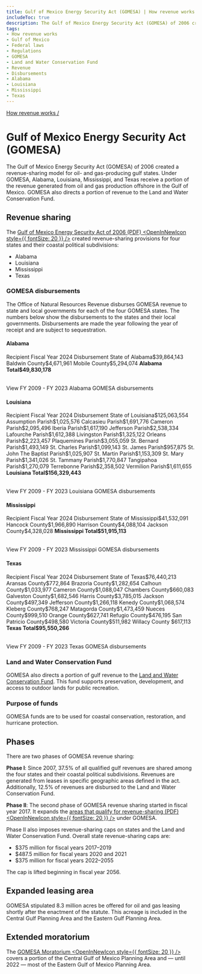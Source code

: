 ```yaml
---
title: Gulf of Mexico Energy Security Act (GOMESA) | How revenue works
includeToc: true
description: The Gulf of Mexico Energy Security Act (GOMESA) of 2006 created a revenue-sharing model for oil- and gas-producing gulf states. Under GOMESA, Alabama, Louisiana, Mississippi, and Texas receive a portion of the revenue from oil and gas produced in the Gulf of Mexico. GOMESA also directs a portion of revenue to the Land and Water Conservation Fund.
tags:
- How revenue works
- Gulf of Mexico
- Federal laws
- Regulations
- GOMESA
- Land and Water Conservation Fund
- Revenue
- Disbursements
- Alabama
- Louisiana
- Mississippi
- Texas
---
```


[How revenue works /](/how-revenue-works/)


# Gulf of Mexico Energy Security Act (GOMESA)

The Gulf of Mexico Energy Security Act (GOMESA) of 2006 created a revenue-sharing model for oil- and gas-producing gulf states. Under GOMESA, Alabama, Louisiana, Mississippi, and Texas receive a portion of the revenue generated from oil and gas production offshore in the Gulf of Mexico. GOMESA also directs a portion of revenue to the Land and Water Conservation Fund.

## Revenue sharing
The [Gulf of Mexico Energy Security Act of 2006 (PDF) <OpenInNewIcon style={{ fontSize: 20 }} />](https://www.boem.gov/GOMESA/) created revenue-sharing provisions for four states and their <GlossaryTerm>coastal political subdivisions</GlossaryTerm>:

* Alabama
* Louisiana
* Mississippi
* Texas

### GOMESA disbursements

The Office of Natural Resources Revenue disburses GOMESA revenue to state and local governments for each of the four GOMESA states. The numbers below show the disbursements to the states and their local governments. Disbursements are made the year following the year of receipt and are subject to sequestration.

#### Alabama
<Table>
    <TableHead>
    <TableRow>
        <TableCell>Recipient</TableCell>
        <TableCell>Fiscal Year 2024 Disbursement</TableCell>
    </TableRow>
    </TableHead>
    <TableBody>
        <TableRow><TableCell>State of Alabama</TableCell><TableCell>$39,864,143</TableCell></TableRow>
        <TableRow><TableCell>Baldwin County</TableCell><TableCell>$4,671,961</TableCell></TableRow>
        <TableRow><TableCell>Mobile County</TableCell><TableCell>$5,294,074</TableCell></TableRow>
        <TableRow><TableCell><b>Alabama Total</b></TableCell><TableCell><b>$49,830,178</b></TableCell></TableRow>
        </TableBody>
</Table>
 <Link href='/query-data/?dataType=Disbursements&period=Fiscal%20Year&fiscalYear=2009%2C2010%2C2011%2C2012%2C2013%2C2014%2C2015%2C2016%2C2017%2C2018%2C2019%2C2020%2C2021%2C2022%2C2023&groupBy=localRecipient&usStateName=Alabama&source=GOMESA%20offshore' linkType='FilterTable'>View FY 2009 - FY 2023 Alabama GOMESA disbursements</Link>

#### Louisiana
<Table>
    <TableHead>
    <TableRow>
        <TableCell>Recipient</TableCell>
        <TableCell>Fiscal Year 2024 Disbursement</TableCell>
    </TableRow>
    </TableHead>
    <TableBody>
          <TableRow><TableCell>State of Louisiana</TableCell><TableCell>$125,063,554</TableCell></TableRow>
          <TableRow><TableCell>Assumption Parish</TableCell><TableCell>$1,025,576</TableCell></TableRow>
          <TableRow><TableCell>Calcasieu Parish</TableCell><TableCell>$1,691,776</TableCell></TableRow>
          <TableRow><TableCell>Cameron Parish</TableCell><TableCell>$2,095,496</TableCell></TableRow>
          <TableRow><TableCell>Iberia Parish</TableCell><TableCell>$1,617,190</TableCell></TableRow>
          <TableRow><TableCell>Jefferson Parish</TableCell><TableCell>$2,538,334</TableCell></TableRow>
          <TableRow><TableCell>Lafourche Parish</TableCell><TableCell>$1,612,388</TableCell></TableRow>
          <TableRow><TableCell>Livingston Parish</TableCell><TableCell>$1,325,122</TableCell></TableRow>
          <TableRow><TableCell>Orleans Parish</TableCell><TableCell>$2,223,457</TableCell></TableRow>
          <TableRow><TableCell>Plaquemines Parish</TableCell><TableCell>$3,055,059</TableCell></TableRow>
          <TableRow><TableCell>St. Bernard Parish</TableCell><TableCell>$1,493,149</TableCell></TableRow>
          <TableRow><TableCell>St. Charles Parish</TableCell><TableCell>$1,099,143</TableCell></TableRow>
          <TableRow><TableCell>St. James Parish</TableCell><TableCell>$957,875</TableCell></TableRow>
          <TableRow><TableCell>St. John The Baptist Parish</TableCell><TableCell>$1,025,907</TableCell></TableRow>
          <TableRow><TableCell>St. Martin Parish</TableCell><TableCell>$1,153,309</TableCell></TableRow>
          <TableRow><TableCell>St. Mary Parish</TableCell><TableCell>$1,341,026</TableCell></TableRow>
          <TableRow><TableCell>St. Tammany Parish</TableCell><TableCell>$1,770,847</TableCell></TableRow>
          <TableRow><TableCell>Tangipahoa Parish</TableCell><TableCell>$1,270,079</TableCell></TableRow>
          <TableRow><TableCell>Terrebonne Parish</TableCell><TableCell>$2,358,502</TableCell></TableRow>
          <TableRow><TableCell>Vermilion Parish</TableCell><TableCell>$1,611,655</TableCell></TableRow>
        <TableRow><TableCell><b>Louisiana Total</b></TableCell><TableCell><b>$156,329,443</b></TableCell></TableRow>
        </TableBody>
        </Table>
 <Link href='/query-data/?dataType=Disbursements&period=Fiscal%20Year&fiscalYear=2009%2C2010%2C2011%2C2012%2C2013%2C2014%2C2015%2C2016%2C2017%2C2018%2C2019%2C2020%2C2021%2C2022%2C2023&groupBy=localRecipient&usStateName=Louisiana&source=GOMESA%20offshore' linkType='FilterTable'>View FY 2009 - FY 2023 Louisiana GOMESA disbursements</Link>

#### Mississippi
<Table>
    <TableHead>
    <TableRow>
        <TableCell>Recipient</TableCell>
        <TableCell>Fiscal Year 2024 Disbursement</TableCell>
    </TableRow>
    </TableHead>
    <TableBody>
    <TableRow><TableCell>State of Mississippi</TableCell><TableCell>$41,532,091</TableCell></TableRow>
    <TableRow><TableCell>Hancock County</TableCell><TableCell>$1,966,890</TableCell></TableRow>
    <TableRow><TableCell>Harrison County</TableCell><TableCell>$4,088,104</TableCell></TableRow>
    <TableRow><TableCell>Jackson County</TableCell><TableCell>$4,328,028</TableCell></TableRow>
    <TableRow><TableCell><b>Mississippi Total</b></TableCell><TableCell><b>$51,915,113</b></TableCell></TableRow>
    </TableBody>
    </Table>
 <Link href='/query-data/?dataType=Disbursements&period=Fiscal%20Year&fiscalYear=2009%2C2010%2C2011%2C2012%2C2013%2C2014%2C2015%2C2016%2C2017%2C2018%2C2019%2C2020%2C2021%2C2022%2C2023&groupBy=localRecipient&usStateName=Mississippi&source=GOMESA%20offshore' linkType='FilterTable'>View FY 2009 - FY 2023 Mississippi GOMESA disbursements</Link>

#### Texas
<Table>
    <TableHead>
    <TableRow>
        <TableCell>Recipient</TableCell>
        <TableCell>Fiscal Year 2024 Disbursement</TableCell>
    </TableRow>
    </TableHead>
    <TableBody>
    <TableRow><TableCell>State of Texas</TableCell><TableCell>$76,440,213</TableCell></TableRow>
    <TableRow><TableCell>Aransas County</TableCell><TableCell>$772,864</TableCell></TableRow>
    <TableRow><TableCell>Brazoria County</TableCell><TableCell>$1,282,654</TableCell></TableRow>
    <TableRow><TableCell>Calhoun County</TableCell><TableCell>$1,033,977</TableCell></TableRow>
    <TableRow><TableCell>Cameron County</TableCell><TableCell>$1,088,047</TableCell></TableRow>
    <TableRow><TableCell>Chambers County</TableCell><TableCell>$660,083</TableCell></TableRow>
    <TableRow><TableCell>Galveston County</TableCell><TableCell>$1,682,546</TableCell></TableRow>
    <TableRow><TableCell>Harris County</TableCell><TableCell>$3,785,015</TableCell></TableRow>
    <TableRow><TableCell>Jackson County</TableCell><TableCell>$497,349</TableCell></TableRow>
    <TableRow><TableCell>Jefferson County</TableCell><TableCell>$1,266,118</TableCell></TableRow>
    <TableRow><TableCell>Kenedy County</TableCell><TableCell>$1,068,574</TableCell></TableRow>
    <TableRow><TableCell>Kleberg County</TableCell><TableCell>$768,247</TableCell></TableRow>
    <TableRow><TableCell>Matagorda County</TableCell><TableCell>$1,473,459</TableCell></TableRow>
    <TableRow><TableCell>Nueces County</TableCell><TableCell>$999,510</TableCell></TableRow>
    <TableRow><TableCell>Orange County</TableCell><TableCell>$627,741</TableCell></TableRow>
    <TableRow><TableCell>Refugio County</TableCell><TableCell>$476,195</TableCell></TableRow>
    <TableRow><TableCell>San Patricio County</TableCell><TableCell>$498,580</TableCell></TableRow>
    <TableRow><TableCell>Victoria County</TableCell><TableCell>$511,982</TableCell></TableRow>
    <TableRow><TableCell>Willacy County</TableCell><TableCell> $617,113</TableCell></TableRow>
    <TableRow><TableCell><b>Texas Total</b></TableCell><TableCell><b>$95,550,266</b></TableCell></TableRow>
        </TableBody>
</Table>
 <Link href='/query-data/?dataType=Disbursements&period=Fiscal%20Year&fiscalYear=2009%2C2010%2C2011%2C2012%2C2013%2C2014%2C2015%2C2016%2C2017%2C2018%2C2019%2C2020%2C2021%2C2022%2C2023&groupBy=localRecipient&usStateName=Texas&source=GOMESA%20offshore' linkType='FilterTable'>View FY 2009 - FY 2023 Texas GOMESA disbursements</Link>

### Land and Water Conservation Fund
GOMESA also directs a portion of gulf revenue to the [Land and Water Conservation Fund](/how-revenue-works/lwcf/). This fund supports preservation, development, and access to outdoor lands for public recreation.

### Purpose of funds
GOMESA funds are to be used for coastal conservation, restoration, and hurricane protection.

## Phases
There are two phases of GOMESA revenue sharing:
<br/>

**Phase I**: Since 2007, 37.5% of all qualified gulf revenues are shared among the four states and their coastal political subdivisions. Revenues are generated from leases in specific geographic areas defined in the act. Additionally, 12.5% of revenues are disbursed to the Land and Water Conservation Fund.
<br/>

**Phase II**: The second phase of GOMESA revenue sharing started in fiscal year 2017. It expands the [areas that qualify for revenue-sharing (PDF) <OpenInNewIcon style={{ fontSize: 20 }} />](https://www.boem.gov/sites/default/files/oil-and-gas-energy-program/Leasing/GOMESA-Map.pdf) under GOMESA.
<br/>

Phase II also imposes revenue-sharing caps on states and the Land and Water Conservation Fund. Overall state revenue-sharing caps are:

- $375 million for fiscal years 2017–2019
- $487.5 million for fiscal years 2020 and 2021
- $375 million for fiscal years 2022–2055

The cap is lifted beginning in fiscal year 2056.

## Expanded leasing area
GOMESA stipulated 8.3 million acres be offered for oil and gas leasing shortly after the enactment of the statute. This acreage is included in the Central Gulf Planning Area and the Eastern Gulf Planning Area.

## Extended moratorium
The [GOMESA Moratorium <OpenInNewIcon style={{ fontSize: 20 }} />](https://www.boem.gov/Areas-Under-Moratoria/) covers a portion of the Central Gulf of Mexico Planning Area and — until 2022 — most of the Eastern Gulf of Mexico Planning Area.
